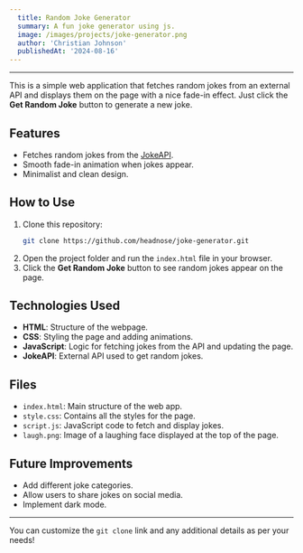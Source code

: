 ```yaml
---
  title: Random Joke Generator
  summary: A fun joke generator using js. 
  image: /images/projects/joke-generator.png
  author: 'Christian Johnson'
  publishedAt: '2024-08-16'
---
```


---
This is a simple web application that fetches random jokes from an external API and displays them on the page with a nice fade-in effect. Just click the **Get Random Joke** button to generate a new joke.

## Features
- Fetches random jokes from the [JokeAPI](https://jokeapi.dev/).
- Smooth fade-in animation when jokes appear.
- Minimalist and clean design.

## How to Use

1. Clone this repository:
   ```bash
   git clone https://github.com/headnose/joke-generator.git
   ```
2. Open the project folder and run the `index.html` file in your browser.
3. Click the **Get Random Joke** button to see random jokes appear on the page.

## Technologies Used
- **HTML**: Structure of the webpage.
- **CSS**: Styling the page and adding animations.
- **JavaScript**: Logic for fetching jokes from the API and updating the page.
- **JokeAPI**: External API used to get random jokes.

## Files

- `index.html`: Main structure of the web app.
- `style.css`: Contains all the styles for the page.
- `script.js`: JavaScript code to fetch and display jokes.
- `laugh.png`: Image of a laughing face displayed at the top of the page.

## Future Improvements

- Add different joke categories.
- Allow users to share jokes on social media.
- Implement dark mode.

---

You can customize the `git clone` link and any additional details as per your needs!
